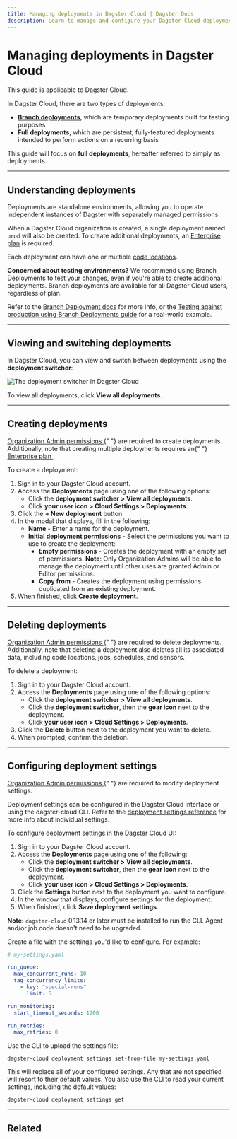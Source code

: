 ```yaml
---
title: Managing deployments in Dagster Cloud | Dagster Docs
description: Learn to manage and configure your Dagster Cloud deployments.
---
```


# Managing deployments in Dagster Cloud

<Note>This guide is applicable to Dagster Cloud.</Note>

In Dagster Cloud, there are two types of deployments:

- [**Branch deployments**](/dagster-cloud/developing-testing/branch-deployments), which are temporary deployments built for testing purposes
- **Full deployments**, which are persistent, fully-featured deployments intended to perform actions on a recurring basis

This guide will focus on **full deployments**, hereafter referred to simply as deployments.

---

## Understanding deployments

Deployments are standalone environments, allowing you to operate independent instances of Dagster with separately managed permissions.

When a Dagster Cloud organization is created, a single deployment named `prod` will also be created. To create additional deployments, an [Enterprise plan](https://dagster.io/pricing) is required.

Each deployment can have one or multiple [code locations](/dagster-cloud/developing-testing/code-locations).

**Concerned about testing environments?** We recommend using Branch Deployments to test your changes, even if you're able to create additional deployments. Branch deployments are available for all Dagster Cloud users, regardless of plan.

Refer to the [Branch Deployment docs](/dagster-cloud/developing-testing/branch-deployments) for more info, or the [Testing against production using Branch Deployments guide](/guides/dagster/branch_deployments) for a real-world example.

---

## Viewing and switching deployments

In Dagster Cloud, you can view and switch between deployments using the **deployment switcher**:

<Image
alt="The deployment switcher in Dagster Cloud"
src="/images/dagster-cloud/developing-testing/deployments/deployment-switcher.png"
width={660}
height={207}
/>

To view all deployments, click **View all deployments**.

---

## Creating deployments

<Note>
  <a href="/dagster-cloud/account/managing-users#understanding-user-permissions">
    Organization Admin permissions
  </a>{" "}
  are required to create deployments. Additionally, note that creating multiple
  deployments requires an{" "}
  <a href="https://dagster.io/pricing" target="new">
    Enterprise plan
  </a>
  .
</Note>

To create a deployment:

1. Sign in to your Dagster Cloud account.
2. Access the **Deployments** page using one of the following options:
   - Click the **deployment switcher > View all deployments**.
   - Click **your user icon > Cloud Settings > Deployments**.
3. Click the **+ New deployment** button.
4. In the modal that displays, fill in the following:
   - **Name** - Enter a name for the deployment.
   - **Initial deployment permissions** - Select the permissions you want to use to create the deployment:
     - **Empty permissions** - Creates the deployment with an empty set of permissions. **Note**: Only Organization Admins will be able to manage the deployment until other uses are granted Admin or Editor permissions.
     - **Copy from** - Creates the deployment using permissions duplicated from an existing deployment.
5. When finished, click **Create deployment**.

---

## Deleting deployments

<Note>
  <a href="/dagster-cloud/account/managing-users#understanding-user-permissions">
    Organization Admin permissions
  </a>{" "}
  are required to delete deployments. Additionally, note that deleting a
  deployment also deletes all its associated data, including code locations,
  jobs, schedules, and sensors.
</Note>

To delete a deployment:

1. Sign in to your Dagster Cloud account.
2. Access the **Deployments** page using one of the following options:
   - Click the **deployment switcher > View all deployments**.
   - Click the **deployment switcher**, then the **gear icon** next to the deployment.
   - Click **your user icon > Cloud Settings > Deployments**.
3. Click the **Delete** button next to the deployment you want to delete.
4. When prompted, confirm the deletion.

---

## Configuring deployment settings

<Note>
  <a href="/dagster-cloud/account/managing-users#understanding-user-permissions">
    Organization Admin permissions
  </a>{" "}
  are required to modify deployment settings.
</Note>

Deployment settings can be configured in the Dagster Cloud interface or using the dagster-cloud CLI. Refer to the [deployment settings reference](/dagster-cloud/developing-testing/deployment-settings-reference) for more info about individual settings.

<TabGroup>
  <TabItem name="Dagster Cloud">
   To configure deployment settings in the Dagster Cloud UI:

   <ol>
    <li>Sign in to your Dagster Cloud account.</li>
    <li>Access the <strong>Deployments</strong> page using one of the following:
     <ul>
      <li>Click the <strong>deployment switcher > View all deployments</strong>.</li>
      <li>Click the <strong>deployment switcher</strong>, then the <strong>gear icon</strong> next to the deployment.</li>
      <li>Click <strong>your user icon > Cloud Settings > Deployments</strong>.</li>
     </ul>
    </li>
    <li>Click the <strong>Settings</strong> button next to the deployment you want to configure.</li>
    <li>In the window that displays, configure settings for the deployment.</li>
    <li>When finished, click <strong>Save deployment settings</strong>.</li>
   </ol>
  </TabItem>
  <TabItem name="dagster-cloud CLI">
<Note>
<strong>Note:</strong> <code>dagster-cloud</code> 0.13.14 or later must be installed to run the CLI. Agent and/or job code doesn't need to be upgraded.
</Note>

Create a file with the settings you'd like to configure. For example:

```yaml
# my-settings.yaml

run_queue:
  max_concurrent_runs: 10
  tag_concurrency_limits:
    - key: "special-runs"
      limit: 5

run_monitoring:
  start_timeout_seconds: 1200

run_retries:
  max_retries: 0
```

Use the CLI to upload the settings file:

```shell
dagster-cloud deployment settings set-from-file my-settings.yaml
```

This will replace all of your configured settings. Any that are not specified will resort to their default values. You also use the CLI to read your current settings, including the default values:

```shell
dagster-cloud deployment settings get
```

  </TabItem>
</TabGroup>

---

## Related

<ArticleList>
  <ArticleListItem
    title="Dagster Cloud deployment settings reference"
    href="/dagster-cloud/developing-testing/deployment-settings-reference"
  ></ArticleListItem>
  <ArticleListItem
    title="Managing code locations in Dagster Cloud"
    href="/dagster-cloud/developing-testing/code-locations"
  ></ArticleListItem>
  <ArticleListItem
    title="Branch Deployments in Dagster Cloud"
    href="/dagster-cloud/developing-testing/branch-deployments"
  ></ArticleListItem>
  <ArticleListItem
    title="Testing against production using Branch Deployments"
    href="/guides/dagster/branch_deployments"
  ></ArticleListItem>
  <ArticleListItem
    title="Using the dagster-cloud CLI"
    href="/dagster-cloud/developing-testing/dagster-cloud-cli"
  ></ArticleListItem>
  <ArticleListItem
    title="Managing users in Dagster Cloud"
    href="/dagster-cloud/account/managing-users"
  ></ArticleListItem>
</ArticleList>

